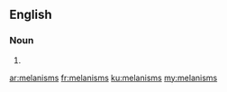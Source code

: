 ==English==

===Noun===
{{head|en|plural}}

# {{plural of|melanism|lang=en|nocat=1}}

[[ar:melanisms]]
[[fr:melanisms]]
[[ku:melanisms]]
[[my:melanisms]]